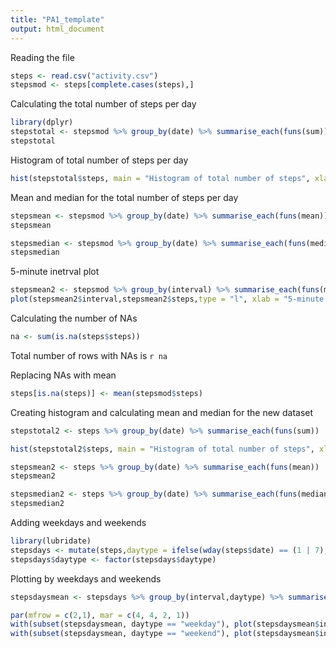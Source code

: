 ```yaml
---
title: "PA1_template"
output: html_document
---
```


Reading the file

```r
steps <- read.csv("activity.csv")
stepsmod <- steps[complete.cases(steps),]
```

Calculating the total number of steps per day

```r
library(dplyr)
stepstotal <- stepsmod %>% group_by(date) %>% summarise_each(funs(sum))
stepstotal
```

Histogram of total number of steps per day

```r
hist(stepstotal$steps, main = "Histogram of total number of steps", xlab="No of steps", ylab = "Frequency")
```

Mean and median for the total number of steps per day

```r
stepsmean <- stepsmod %>% group_by(date) %>% summarise_each(funs(mean))
stepsmean

stepsmedian <- stepsmod %>% group_by(date) %>% summarise_each(funs(median))
stepsmedian
```
5-minute inetrval plot

```r
stepsmean2 <- stepsmod %>% group_by(interval) %>% summarise_each(funs(mean))
plot(stepsmean2$interval,stepsmean2$steps,type = "l", xlab = "5-minute interval", ylab = "Average number of steps taken")
```


Calculating the number of NAs

```r
na <- sum(is.na(steps$steps))
```

Total number of rows with NAs is `r na`

Replacing NAs with mean

```r
steps[is.na(steps)] <- mean(stepsmod$steps)
```

Creating histogram and calculating mean and median for the new dataset

```r
stepstotal2 <- steps %>% group_by(date) %>% summarise_each(funs(sum))

hist(stepstotal2$steps, main = "Histogram of total number of steps", xlab="No of steps", ylab = "Frequency")

stepsmean2 <- steps %>% group_by(date) %>% summarise_each(funs(mean))
stepsmean2

stepsmedian2 <- steps %>% group_by(date) %>% summarise_each(funs(median))
stepsmedian2
```

Adding weekdays and weekends

```r
library(lubridate)
stepsdays <- mutate(steps,daytype = ifelse(wday(steps$date) == (1 | 7),"Weekend","weekday"))
stepsdays$daytype <- factor(stepsdays$daytype)
```

Plotting by weekdays and weekends

```r
stepsdaysmean <- stepsdays %>% group_by(interval,daytype) %>% summarise_each(funs(mean))

par(mfrow = c(2,1), mar = c(4, 4, 2, 1))
with(subset(stepsdaysmean, daytype == "weekday"), plot(stepsdaysmean$interval,stepsdaysmean$steps, type = "l", main = "Weekday", xlab = "5-minute Interval", ylab = "Average number of steps"))
with(subset(stepsdaysmean, daytype == "weekend"), plot(stepsdaysmean$interval,stepsdaysmean$steps, type = "l", main = "Weekend", xlab = "5-minute Interval", ylab = "Average number of steps"))
```